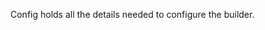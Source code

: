 <!-- Code generated from the comments of the Config struct in builder/veil/config.go; DO NOT EDIT MANUALLY -->

Config holds all the details needed to configure the builder.

<!-- End of code generated from the comments of the Config struct in builder/veil/config.go; -->
